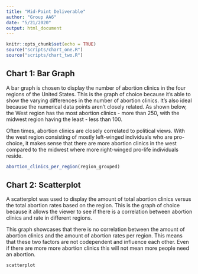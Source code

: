 ```yaml
---
title: "Mid-Point Deliverable"
author: "Group AA6"
date: "5/21/2020"
output: html_document
---
```


```r
knitr::opts_chunk$set(echo = TRUE)
source("scripts/chart_one.R")
source("scripts/chart_two.R")
```

## Chart 1: Bar Graph
A bar graph is chosen to display the number of abortion clinics in the four
regions of the United States. This is the graph of choice because it’s able to
show the varying differences in the number of abortion clinics. It’s also ideal
because the numerical data points aren’t closely related. As shown below, the
West region has the most abortion clinics - more than 250, with the midwest
region having the least - less than 100. 

Often times, abortion clinics are closely correlated to political views. With
the west region consisting of mostly left-winged individuals who are
pro-choice, it makes sense that there are more abortion clinics in the west
compared to the midwest where more right-winged pro-life individuals reside.

``` r
abortion_clinics_per_region(region_grouped)
```

## Chart 2: Scatterplot
A scatterplot was used to display the amount of total abortion clinics versus the total abortion rates based on the region. This is the graph of choice because it allows the viewer to see if there is a correlation between abortion clinics and rate in different regions.

This graph showcases that there is no correlation between the amount of abortion clinics and the amount of abortion rates per region. This means that these two factors are not codependent and influence each other. Even if there are more more abortion clinics this will not mean more people need an abortion. 

```r
scatterplot
```
